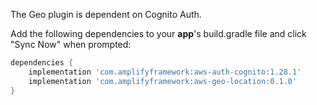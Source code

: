 The Geo plugin is dependent on Cognito Auth.

Add the following dependencies to your **app**'s build.gradle file and click "Sync Now" when prompted:

```groovy
dependencies {
    implementation 'com.amplifyframework:aws-auth-cognito:1.28.1'
    implementation 'com.amplifyframework:aws-geo-location:0.1.0'
}
```

